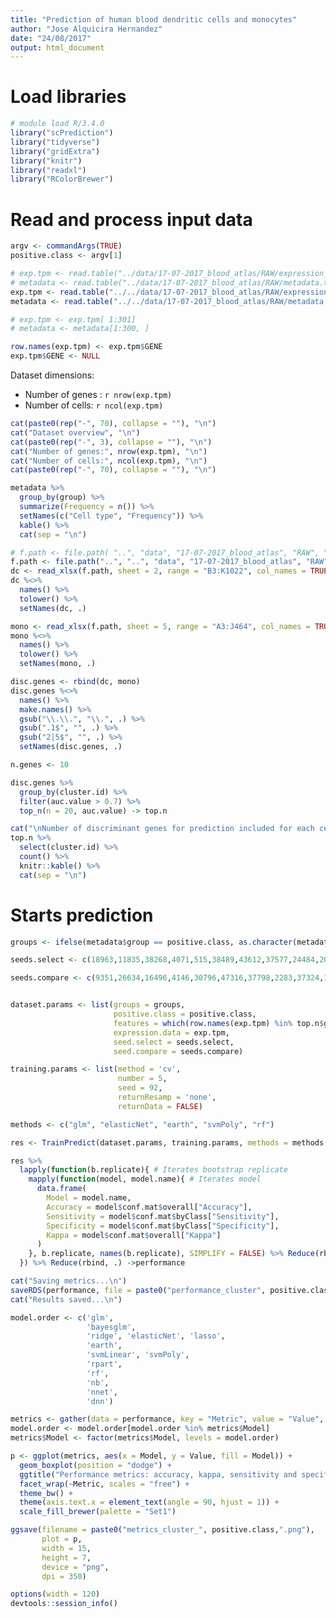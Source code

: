 ```yaml
---
title: "Prediction of human blood dendritic cells and monocytes"
author: "Jose Alquicira Hernandez"
date: "24/08/2017"
output: html_document
---
```


# Load libraries

```r
# module load R/3.4.0
library("scPrediction")
library("tidyverse")
library("gridExtra")
library("knitr")
library("readxl")
library("RColorBrewer")
```


# Read and process input data

```r
argv <- commandArgs(TRUE)
positive.class <- argv[1]
```


```r
# exp.tpm <- read.table("../data/17-07-2017_blood_atlas/RAW/expression_matrix_tpm.txt", header = TRUE, sep = "\t")
# metadata <- read.table("../data/17-07-2017_blood_atlas/RAW/metadata.txt", header = TRUE, sep = "\t", skip = 1)
exp.tpm <- read.table("../../data/17-07-2017_blood_atlas/RAW/expression_matrix_tpm.txt", header = TRUE, sep = "\t")
metadata <- read.table("../../data/17-07-2017_blood_atlas/RAW/metadata.txt", header = TRUE, sep = "\t", skip = 1)

# exp.tpm <- exp.tpm[ 1:301]
# metadata <- metadata[1:300, ]
```

```r
row.names(exp.tpm) <- exp.tpm$GENE
exp.tpm$GENE <- NULL
```

Dataset dimensions:

- Number of genes : `r nrow(exp.tpm)`
- Number of cells: `r ncol(exp.tpm)`

```r
cat(paste0(rep("-", 70), collapse = ""), "\n")
cat("Dataset overview", "\n")
cat(paste0(rep("-", 3), collapse = ""), "\n")
cat("Number of genes:", nrow(exp.tpm), "\n")
cat("Number of cells:", ncol(exp.tpm), "\n")
cat(paste0(rep("-", 70), collapse = ""), "\n")
```


```r
metadata %>%
  group_by(group) %>% 
  summarize(Frequency = n()) %>%
  setNames(c("Cell type", "Frequency")) %>%
  kable() %>% 
  cat(sep = "\n")
```

```r
# f.path <- file.path( "..", "data", "17-07-2017_blood_atlas", "RAW", "aah4573_Supplementary_Tables_1-16.xlsx")
f.path <- file.path("..", "..", "data", "17-07-2017_blood_atlas", "RAW", "aah4573_Supplementary_Tables_1-16.xlsx")
dc <- read_xlsx(f.path, sheet = 2, range = "B3:K1022", col_names = TRUE)
dc %<>% 
  names() %>% 
  tolower() %>%
  setNames(dc, .)
```

```r
mono <- read_xlsx(f.path, sheet = 5, range = "A3:J464", col_names = TRUE)
mono %<>% 
  names() %>% 
  tolower() %>%
  setNames(mono, .)
```

```r
disc.genes <- rbind(dc, mono)
disc.genes %<>%
  names() %>%
  make.names() %>%
  gsub("\\.\\.", "\\.", .) %>%
  gsub(".1$", "", .) %>%
  gsub("2|5$", "", .) %>%
  setNames(disc.genes, .)
```

```r
n.genes <- 10
```

```r
disc.genes %>%
  group_by(cluster.id) %>%
  filter(auc.value > 0.7) %>% 
  top_n(n = 20, auc.value) -> top.n
```

```r
cat("\nNumber of discriminant genes for prediction included for each cell type:\n\n")
top.n %>% 
  select(cluster.id) %>% 
  count() %>% 
  knitr::kable() %>% 
  cat(sep = "\n")
```


# Starts prediction

```r
groups <- ifelse(metadata$group == positive.class, as.character(metadata$group), "other")
```



```r
seeds.select <- c(18963,11835,38268,4071,515,38489,43612,37577,24484,20562,28354,30815,29137,29246,23762,15286,33605,26739,22919,32596,14373,46398,46064,39920,24110,20294,41148,48654,34029,25359,3016,22720,43078,45935,7979,430,3033,27125,10152,38860,13293,4566,31483,12965,21939,31440,31397,2100,19793,15853,43780,40804,9741,44354,13126,40070,40929,21237,38687,8988,19795,44104,39181,49170,48984,39446,22446,37099,11091,47020,45130,16437,42807,42560,44595,33712,34490,38548,30927,47522,41510,4189,5421,36331,39808,16249,40572,41146,41607,11705,12381,4728,31350,25172,4763,4181,17638,46408,39838,16460)

seeds.compare <- c(9351,26634,16496,4146,30796,47316,37798,2283,37324,12043,20234,28458,13545,5507,39962,2151,24861,36024,1727,4813,44701,32887,32101,38658,28058,4139,36523,24541,7204,46413,21999,9407,10986,13552,35608,1484,40106,18300,44515,32833,48557,19541,22954,32915,33148,9983,5081,28216,49692,20618,21360,30864,16166,35157,10310,25301,36652,44388,30874,10472,24462,36189,45468,19067,35199,29697,18077,7920,27799,37463,29394,6106,22739,10333,2933,30697,764,34893,27751,12255,28325,42947,31440,39348,48143,27205,341,31589,45188,111,759,5723,36586,36847,33712,47969,3351,23386,35620,40907)


dataset.params <- list(groups = groups,
                       positive.class = positive.class,
                       features = which(row.names(exp.tpm) %in% top.n$gene.id),
                       expression.data = exp.tpm,
                       seed.select = seeds.select,
                       seed.compare = seeds.compare)

training.params <- list(method = 'cv',
                        number = 5,
                        seed = 92,
                        returnResamp = 'none',
                        returnData = FALSE)

methods <- c("glm", "elasticNet", "earth", "svmPoly", "rf")
```


```r
res <- TrainPredict(dataset.params, training.params, methods = methods, n.rep = 10, n.cores = 10)
```


```r
res %>%
  lapply(function(b.replicate){ # Iterates bootstrap replicate
    mapply(function(model, model.name){ # Iterates model
      data.frame(
        Model = model.name,
        Accuracy = model$conf.mat$overall["Accuracy"],
        Sensitivity = model$conf.mat$byClass["Sensitivity"],
        Specificity = model$conf.mat$byClass["Specificity"],
        Kappa = model$conf.mat$overall["Kappa"]
      )
    }, b.replicate, names(b.replicate), SIMPLIFY = FALSE) %>% Reduce(rbind, .)
  }) %>% Reduce(rbind, .) ->performance
```

```r
cat("Saving metrics...\n")
saveRDS(performance, file = paste0("performance_cluster", positive.class, ".RDS"))
cat("Results saved...\n")
```

```r
model.order <- c('glm',
                 'bayesglm', 
                 'ridge', 'elasticNet', 'lasso',
                 'earth', 
                 'svmLinear', 'svmPoly', 
                 'rpart', 
                 'rf', 
                 'nb', 
                 'nnet',
                 'dnn')
```


```r
metrics <- gather(data = performance, key = "Metric", value = "Value", 2:5)
model.order <- model.order[model.order %in% metrics$Model]
metrics$Model <- factor(metrics$Model, levels = model.order)
```


```r
p <- ggplot(metrics, aes(x = Model, y = Value, fill = Model)) +
  geom_boxplot(position = "dodge") +
  ggtitle("Performance metrics: accuracy, kappa, sensitivity and specificity", subtitle = "Each panel corresponds to the number of EVs used as features for prediction. EVs are ranked by p-value.") +
  facet_wrap(~Metric, scales = "free") +
  theme_bw() +
  theme(axis.text.x = element_text(angle = 90, hjust = 1)) +
  scale_fill_brewer(palette = "Set1")
```

```r
ggsave(filename = paste0("metrics_cluster_", positive.class,".png"),
       plot = p,
       width = 15,
       height = 7,
       device = "png",
       dpi = 350)
```


```r
options(width = 120)
devtools::session_info()
```
